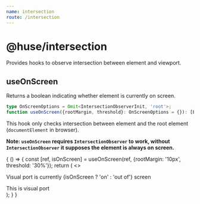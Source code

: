 ```yaml
---
name: intersection
route: /intersection
---
```



# @huse/intersection

Provides hooks to observe intersection between element and viewport.

## useOnScreen

Returns a boolean indicating whether element is currently on screen.

```typescript
type OnScreenOptions = Omit<IntersectionObserverInit, 'root'>;
function useOnScreen({rootMargin, threshold}: OnScreenOptions = {}): [EffectRef, boolean];
```

This hook only checks intersection between element and the root element (`documentElement` in browser).

**Note: `useOnScreen` requires `IntersectionObserver` to work, without `IntersectionObserver` it supposes the element is always on screen.**

<Playground>
    {
        () => {
            const [ref, isOnScreen] = useOnScreen(ref, {rootMargin: '10px', threshold: '30%'});
            return (
                <>
                    <p>Visual port is currently {isOnScreen ? 'on' : 'out of'} screen</p>
                    <div ref={ref} style={{marginTop: 600, padding: 40, backgroundColor: '#007bd2', fontSize: 30, color: '#fff'}}>
                        This is visual port
                    </div>
                </>
            );
        }
    }
</Playground>

